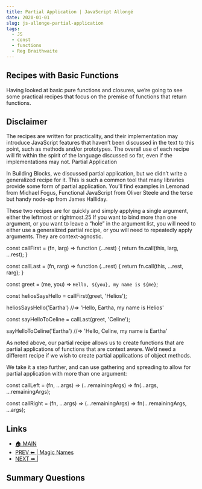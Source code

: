 ```yaml
---
title: Partial Application | JavaScript Allongé
date: 2020-01-01
slug: js-allonge-partial-application
tags:
  - JS
  - const 
  - functions 
  - Reg Braithwaite
---
```


## Recipes with Basic Functions

Having looked at basic pure functions and closures, we’re going to see some practical recipes that focus on the premise of functions that return functions.

## Disclaimer

The recipes are written for practicality, and their implementation may introduce JavaScript features that haven’t been discussed in the text to this point, such as methods and/or prototypes. The overall use of each recipe will fit within the spirit of the language discussed so far, even if the implementations may not.
Partial Application

In Building Blocks, we discussed partial application, but we didn’t write a generalized recipe for it. This is such a common tool that many libraries provide some form of partial application. You’ll find examples in Lemonad from Michael Fogus, Functional JavaScript from Oliver Steele and the terse but handy node-ap from James Halliday.

These two recipes are for quickly and simply applying a single argument, either the leftmost or rightmost.25 If you want to bind more than one argument, or you want to leave a “hole” in the argument list, you will need to either use a generalized partial recipe, or you will need to repeatedly apply arguments. They are context-agnostic.

const callFirst = (fn, larg) =>
  function (...rest) {
    return fn.call(this, larg, ...rest);
  }

const callLast = (fn, rarg) =>
  function (...rest) {
    return fn.call(this, ...rest, rarg);
  }

const greet = (me, you) =>
  `Hello, ${you}, my name is ${me}`;
  
const heliosSaysHello = callFirst(greet, 'Helios');

heliosSaysHello('Eartha')
  //=> 'Hello, Eartha, my name is Helios'
  
const sayHelloToCeline = callLast(greet, 'Celine');

sayHelloToCeline('Eartha')
  //=> 'Hello, Celine, my name is Eartha'

As noted above, our partial recipe allows us to create functions that are partial applications of functions that are context aware. We’d need a different recipe if we wish to create partial applications of object methods.

We take it a step further, and can use gathering and spreading to allow for partial application with more than one argument:

const callLeft = (fn, ...args) =>
    (...remainingArgs) =>
      fn(...args, ...remainingArgs);

const callRight = (fn, ...args) =>
    (...remainingArgs) =>
      fn(...remainingArgs, ...args);


## Links 
- [🏠 MAIN](/js-allonge-main) 
- [PREV ⬅ | Magic Names ](/js-allonge-magic-names )
- [NEXT ➡ |](/)

## Summary Questions  